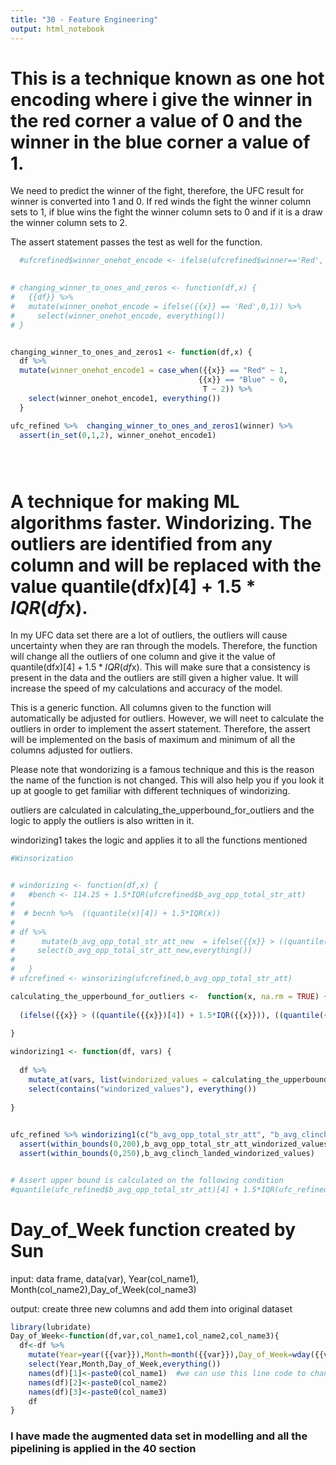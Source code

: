 ```yaml
---
title: "30 - Feature Engineering"
output: html_notebook
---
```



# This is a technique known as one hot encoding where i give the winner in the red corner a value of 0 and the winner in the blue corner a value of 1. 

We need to predict the winner of the fight, therefore, the UFC result for winner is converted into 1 and 0. If red winds the fight the winner column sets to 1, if blue wins the fight the winner column sets to 0 and if it is a draw the winner column sets to 2.

The assert statement passes the test as well for the function.

```r



  #ufcrefined$winner_onehot_encode <- ifelse(ufcrefined$winner=='Red', 0, 1)
   

# changing_winner_to_ones_and_zeros <- function(df,x) {
#   {{df}} %>% 
#   mutate(winner_onehot_encode = ifelse({{x}} == 'Red',0,1)) %>% 
#     select(winner_onehot_encode, everything())
# }


changing_winner_to_ones_and_zeros1 <- function(df,x) {
  df %>% 
  mutate(winner_onehot_encode1 = case_when({{x}} == "Red" ~ 1,
                                          {{x}} == "Blue" ~ 0,
                                           T ~ 2)) %>% 
    select(winner_onehot_encode1, everything())
  }

ufc_refined %>%  changing_winner_to_ones_and_zeros1(winner) %>% 
  assert(in_set(0,1,2), winner_onehot_encode1) 





```


# A technique for making ML algorithms faster. Windorizing. The outliers are identified from any column and will be replaced with the value quantile(df$x)[4] + 1.5*IQR(df$x).

In my UFC data set there are a lot of outliers, the outliers will cause uncertainty when they are ran through the models. Therefore, the function will change all the outliers of one column and give it the value of 
quantile(df$x)[4] + 1.5*IQR(df$x). This will make sure that a consistency is present in the data and the outliers are still given a higher value. It will increase the speed of my calculations and accuracy of the model.

This is a generic function. All columns given to the function will automatically be adjusted for outliers.
However, we will neet to calculate the outliers in order to implement the assert statement. Therefore, the assert will be implemented on the basis of maximum and minimum of all the columns adjusted for outliers.

Please note that wondorizing is a famous technique and this is the reason the name of the function is not changed. This will also help you if you look it up at google to get familiar with different techniques of windorizing.

outliers are calculated in calculating_the_upperbound_for_outliers and the logic to apply the outliers is also written in it.

windorizing1 takes the logic and applies it to all the functions mentioned


```r
#Winsorization


# windorizing <- function(df,x) {
#   #bench <- 114.25 + 1.5*IQR(ufcrefined$b_avg_opp_total_str_att)
#   
#  # becnh %>%  ((quantile(x)[4]) + 1.5*IQR(x))
#             
# df %>% 
#      mutate(b_avg_opp_total_str_att_new  = ifelse({{x}} > ((quantile({{x}})[4]) + 1.5*IQR({{x}})), ((quantile({{x}})[4]) + 1.5*IQR({{x}})), {{x}})) %>% 
#     select(b_avg_opp_total_str_att_new,everything()) 
#     
#   }
# ufcrefined <- winsorizing(ufcrefined,b_avg_opp_total_str_att)

calculating_the_upperbound_for_outliers <-  function(x, na.rm = TRUE) {
  
  (ifelse({{x}} > ((quantile({{x}})[4]) + 1.5*IQR({{x}})), ((quantile({{x}})[4]) + 1.5*IQR({{x}})), {{x}})) 
  
}

windorizing1 <- function(df, vars) {
  
  df %>% 
    mutate_at(vars, list(windorized_values = calculating_the_upperbound_for_outliers)) %>% 
    select(contains("windorized_values"), everything())
   
}
          

ufc_refined %>% windorizing1(c("b_avg_opp_total_str_att", "b_avg_clinch_landed")) %>% 
  assert(within_bounds(0,200),b_avg_opp_total_str_att_windorized_values)%>% 
  assert(within_bounds(0,250),b_avg_clinch_landed_windorized_values)


# Assert upper bound is calculated on the following condition
#quantile(ufc_refined$b_avg_opp_total_str_att)[4] + 1.5*IQR(ufc_refined$b_avg_opp_total_str_att)

```


# Day_of_Week function created by Sun     
input: data frame, data(var), Year(col_name1), Month(col_name2),Day_of_Week(col_name3)

output: create three new columns and add them into original dataset

```r
library(lubridate)
Day_of_Week<-function(df,var,col_name1,col_name2,col_name3){
  df<-df %>% 
    mutate(Year=year({{var}}),Month=month({{var}}),Day_of_Week=wday({{var}})) %>% 
    select(Year,Month,Day_of_Week,everything())
    names(df)[1]<-paste0(col_name1)  #we can use this line code to change the name of the new column we created 
    names(df)[2]<-paste0(col_name2)
    names(df)[3]<-paste0(col_name3)
    df
}

```



### I have made the augmented data set in modelling and all the pipelining is applied in the 40 section
















